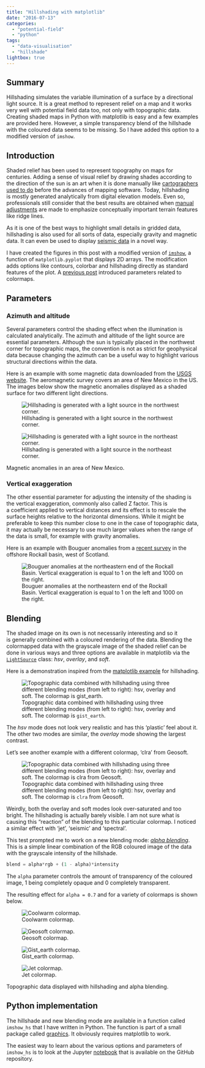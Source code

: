 ```yaml
---
title: "Hillshading with matplotlib"
date: "2016-07-13"
categories: 
  - "potential-field"
  - "python"
tags: 
  - "data-visualisation"
  - "hillshade"
lightbox: true
---
```


## Summary

Hillshading simulates the variable illumination of a surface by a directional light source. It is a great method to represent relief on a map and it works very well with potential field data too, not only with topographic data. Creating shaded maps in Python with matplotlib is easy and a few examples are provided here. However, a simple transparency blend of the hillshade with the coloured data seems to be missing. So I have added this option to a modified version of `imshow`.

## Introduction

Shaded relief has been used to represent topography on maps for centuries. Adding a sense of visual relief by drawing shades according to the direction of the sun is an art when it is done manually like [cartographers used to do](http://www.reliefshading.com/history/) before the advances of mapping software. Today, hillshading is mostly generated analytically from digital elevation models. Even so, professionals still consider that the best results are obtained when [manual adjustments](http://shadedrelief.com/us_manual_relief/) are made to emphasize conceptually important terrain features like ridge lines.

As it is one of the best ways to highlight small details in gridded data, hillshading is also used for all sorts of data, especially gravity and magnetic data. It can even be used to display [seismic data](http://www.visualwavefield.org/) in a novel way.

I have created the figures in this post with a modified version of [`imshow`](http://matplotlib.org/api/pyplot_api.html#matplotlib.pyplot.imshow), a function of `matplotlib.pyplot` that displays 2D arrays. The modification adds options like contours, colorbar and hillshading directly as standard features of the plot. A [previous post](histogram-equalization-in-python-and-matplotlib.qmd) introduced parameters related to colormaps.

## Parameters

### Azimuth and altitude

Several parameters control the shading effect when the illumination is calculated analytically. The azimuth and altitude of the light source are essential parameters. Although the sun is typically placed in the northwest corner for topographic maps, the convention is not as strict for geophysical data because changing the azimuth can be a useful way to highlight various structural directions within the data.

Here is an example with some magnetic data downloaded from the [USGS website](http://pubs.usgs.gov/of/2001/ofr-01-0061/html/nm_4017.htm). The aeromagnetic survey covers an area of New Mexico in the US. The images below show the magnetic anomalies displayed as a shaded surface for two different light directions.

::: {#fig-hillshading layout-nrow=2}

![Hillshading is generated with a light source in the northwest corner.](images/mag_az315_zf10_hs.png){#fig-mag_az315}

![Hillshading is generated with a light source in the northeast corner.](images/mag_az45_zf10_hs.png){#fig-mag_az45}

Magnetic anomalies in an area of New Mexico.
:::

### Vertical exaggeration

The other essential parameter for adjusting the intensity of the shading is the vertical exaggeration, commonly also called Z factor. This is a coefficient applied to vertical distances and its effect is to rescale the surface heights relative to the horizontal dimensions. While it might be preferable to keep this number close to one in the case of topographic data, it may actually be necessary to use much larger values when the range of the data is small, for example with gravity anomalies.

Here is an example with Bouguer anomalies from a [recent survey](https://www.gov.uk/government/news/seismic-data-released-to-industry) in the offshore Rockall basin, west of Scotland.

![Bouguer anomalies at the northeastern end of the Rockall Basin. Vertical exaggeration is equal to 1 on the left and 1000 on the right.](images/bouguer_az315_zf1andzf1000_hs.png){#fig-vertexagg}

## Blending

The shaded image on its own is not necessarily interesting and so it is generally combined with a coloured rendering of the data. Blending the colormapped data with the grayscale image of the shaded relief can be done in various ways and three options are available in matplotlib via the [`LightSource`](http://matplotlib.org/api/colors_api.html?highlight=normalize.%20norm#matplotlib.colors.LightSource) class: _hsv_, _overlay_, and _soft_.

Here is a demonstration inspired from the [matplotlib example](http://matplotlib.org/examples/specialty_plots/topographic_hillshading.html) for hillshading.

![Topographic data combined with hillshading using three different blending modes (from left to right): hsv, overlay and soft. The colormap is `gist_earth`.](images/hillshades_gist_earth_hsv_overlay_soft.png){#fig-blending}

The _hsv_ mode does not look very realistic and has this 'plastic' feel about it. The other two modes are similar, the _overlay_ mode showing the largest contrast.

Let's see another example with a different colormap, 'clra' from Geosoft.

![Topographic data combined with hillshading using three different blending modes (from left to right): hsv, overlay and soft. The colormap is `clra` from Geosoft.](images/hillshades_geosoft_hsv_overlay_soft.png){#fig-blending-clra}

Weirdly, both the overlay and soft modes look over-saturated and too bright. The hillshading is actually barely visible. I am not sure what is causing this "reaction" of the blending to this particular colormap. I noticed a similar effect with 'jet', 'seismic' and 'spectral'.

This test prompted me to work on a new blending mode: [_alpha blending_](https://en.wikipedia.org/wiki/Alpha_compositing#Alpha_blending). This is a simple linear combination of the RGB coloured image of the data with the grayscale intensity of the hillshade.

```python
blend = alpha*rgb + (1 - alpha)*intensity
```

The `alpha` parameter controls the amount of transparency of the coloured image, 1 being completely opaque and 0 completely transparent.

The resulting effect for `alpha = 0.7` and for a variety of colormaps is shown below.


::: {#fig-colomap layout-ncol=2}

![Coolwarm colormap.](images/hillshades_coolwarm_alpha.png){#fig-coolwarm}

![Geosoft colormap.](images/hillshades_geosoft_alpha.png){#fig-geosoft}

![Gist_earth colormap.](images/hillshades_gist_earth_alpha.png){#fig-gist-earth}

![Jet colormap.](images/hillshades_jet_alpha.png){#fig-jet}

Topographic data displayed with hillshading and alpha blending.
:::


## Python implementation

The hillshade and new blending mode are available in a function called `imshow_hs` that I have written in Python. The function is part of a small package called [graphics](https://github.com/jobar8/graphics). It obviously requires matplotlib to work.

The easiest way to learn about the various options and parameters of `imshow_hs` is to look at the Jupyter [notebook](http://nbviewer.jupyter.org/github/jobar8/graphics/blob/master/how_to_use_imshow_hs.ipynb) that is available on the GitHub repository.
